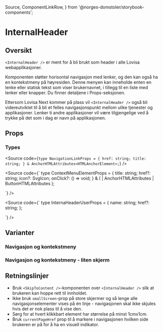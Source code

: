   Source,
  ComponentLinkRow,
} from '@norges-domstoler/storybook-components';

<Meta of={InternalHeaderStories} />

# InternalHeader

<ComponentLinkRow
  docsHref="https://design.domstol.no/987b33f71/p/65cb45-internalheader/b/298c47"
  figmaHref="https://www.figma.com/file/ewqSDmkgqDQ5PyOsRp4V5b/?node-id=3431%3A94756"
  githubHref="https://github.com/domstolene/designsystem/tree/main/packages/components/src/components/InternalHeader"
/>

## Oversikt

`<InternalHeader />` er ment for å bli brukt som header i alle Lovisa
webapplikasjoner.

Komponenten støtter horisontal navigasjon med lenker, og den kan også ha en kontekstmeny på høyresiden. Denne menyen kan inneholde enten en lenke eller statisk tekst som viser brukernavnet, i tillegg til en liste med lenker eller knapper. Du finner detaljene i Props-seksjonen.

Ettersom Lovisa Next kommer på plass
vil `<InternalHeader />` også bli videreutviklet til å bli et felles
navigasjonspunkt mellom ulike tjenester og applikasjoner. Lenker ti andre
applikasjoner vil være tilgjengelige ved å trykke på det som i dag er navn på applikasjonen.

## Props

<Canvas
  of={InternalHeaderStories.WithNavigationAndContextMenu}
  sourceState="shown"
/>
<Controls of={InternalHeaderStories.WithNavigationAndContextMenu} />

### Types

<Source
  code={`
  type NavigationLinkProps = {
  href: string;
  title: string;
  } & AnchorHTMLAttributes<HTMLAnchorElement>;
  `}
/>

<Source
  code={`
  type ContextMenuElementProps = {
  title: string;
  href?: string;
  icon?: SvgIcon;
  onClick?: () => void;
  } & (
  | AnchorHTMLAttributes<HTMLAnchorElement>
  | ButtonHTMLAttributes<HTMLButtonElement>
  );

`}
/>

<Source
  code={`
  type InternaHeaderUserProps = {
  name: string;
  href?: string;
  };

`}
/>

## Varianter

### Navigasjon og kontekstmeny

<Canvas>
  <Story of={InternalHeaderStories.WithNavigationAndContextMenu} />
</Canvas>

### Navigasjon og kontekstmeny - liten skjerm

<Canvas>
  <Story of={InternalHeaderStories.SmallScreenWithNavigationAndContextMenu} />
</Canvas>

## Retningslinjer

- Bruk `<SkipToContent />`-komponenten over `<InternalHeader />` slik at brukeren kan hoppe rett til innholdet.
- Ikke bruk `smallScreen`-prop på store skjermer og så lenge alle navigasjonselementer vises på én linje - navigasjonen skal ikke skjules hvis det er nok plass til å vise den.
- Sørg for at hvert klikkbart element har størrelse på minst 1cmx1cm.
- Bruk `currentPageHref` prop til å markere i navigasjonen hvilken side brukeren er på for å ha en visuell indikator.
